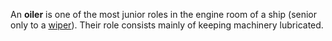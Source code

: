 {{unsourced}}
An '''oiler''' is one of the most junior roles in the engine room of a ship (senior only to a [[Wiper (occupation)|wiper]]). Their role consists mainly of keeping machinery lubricated.